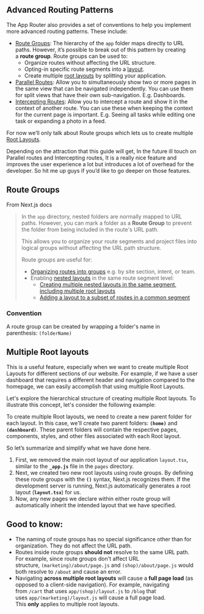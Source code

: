 

## Advanced Routing Patterns

The App Router also provides a set of conventions to help you implement more advanced routing patterns. These include:

- [Route Groups](https://nextjs.org/docs/app/building-your-application/routing/route-groups): The hierarchy of the `app` folder maps directly to URL paths. However, it’s possible to break out of this pattern by creating a **route group**. Route groups can be used to:
    - Organize routes without affecting the URL structure.
    - Opting-in specific route segments into a [layout](https://nextjs.org/docs/app/building-your-application/routing/pages-and-layouts).
    - Create multiple [root layouts](https://nextjs.org/docs/app/building-your-application/routing/pages-and-layouts#root-layout-required) by splitting your application.
- [Parallel Routes](https://nextjs.org/docs/app/building-your-application/routing/parallel-routes): Allow you to simultaneously show two or more pages in the same view that can be navigated independently. You can use them for split views that have their own sub-navigation. E.g. Dashboards.
- [Intercepting Routes](https://nextjs.org/docs/app/building-your-application/routing/intercepting-routes): Allow you to intercept a route and show it in the context of another route. You can use these when keeping the context for the current page is important. E.g. Seeing all tasks while editing one task or expanding a photo in a feed.

For now we’ll only talk about Route groups which lets us to create multiple [Root Layouts](https://www.notion.so/9f20040a4983423db90acbab317ffbf6?pvs=21).

Depending on the attraction that this guide will get, In the future ill touch on Parallel routes and Intercepting routes, It is a really nice feature and improves the user experience a lot but introduces a lot of overhead for the developer.
So hit me up guys if you’d like to go deeper on those features.

## Route Groups

From Next.js docs

> In the `app` directory, nested folders are normally mapped to URL paths. However, you can mark a folder as a **Route Group** to prevent the folder from being included in the route's URL path.
> 
> 
> This allows you to organize your route segments and project files into logical groups without affecting the URL path structure.
> 
> Route groups are useful for:
> 
> - [Organizing routes into groups](https://nextjs.org/docs/app/building-your-application/routing/route-groups#organize-routes-without-affecting-the-url-path) e.g. by site section, intent, or team.
> - Enabling [nested layouts](https://nextjs.org/docs/app/building-your-application/routing/pages-and-layouts) in the same route segment level:
>     - [Creating multiple nested layouts in the same segment, including multiple root layouts](https://nextjs.org/docs/app/building-your-application/routing/route-groups#creating-multiple-root-layouts)
>     - [Adding a layout to a subset of routes in a common segment](https://nextjs.org/docs/app/building-your-application/routing/route-groups#opting-specific-segments-into-a-layout)

### Convention

A route group can be created by wrapping a folder's name in parenthesis: `(folderName)`

## Multiple Root layouts

This is a useful feature, especially when we want to create multiple Root Layouts for different sections of our website. For example, if we have a user dashboard that requires a different header and navigation compared to the homepage, we can easily accomplish that using multiple Root Layouts.

Let's explore the hierarchical structure of creating multiple Root layouts. To illustrate this concept, let's consider the following example: 

<AppFileTree/>

To create multiple Root layouts, we need to create a new parent folder for each layout. In this case, we'll create two parent folders: **`(home)`** and **`(dashboard)`**. These parent folders will contain the respective pages, components, styles, and other files associated with each Root layout.

<MultipleRootLayouts/>

So let’s summarize and simplify what we have done here.

1. First, we removed the main root layout of our application `layout.tsx`, similar to the **`_app.js`** file in the `pages` directory.
2. Next, we created two new root layouts using route groups. By defining these route groups with the **`()`** syntax, Next.js recognizes them. If the development server is running, Next.js automatically generates a root layout (**`layout.tsx`**) for us.
3. Now, any new pages we declare within either route group will automatically inherit the intended layout that we have specified.

## Good to know:

- The naming of route groups has no special significance other than for organization. They do not affect the URL path.
- Routes inside route groups **should not** resolve to the same URL path. For example, since route groups don't affect URL structure, `(marketing)/about/page.js` and `(shop)/about/page.js` would both resolve to `/about` and cause an error.
- Navigating **across multiple root layouts** will cause a **full page load** (as opposed to a client-side navigation). For example, navigating from `/cart` that uses `app/(shop)/layout.js` to `/blog` that uses `app/(marketing)/layout.js` will cause a full page load. This **only** applies to multiple root layouts.

